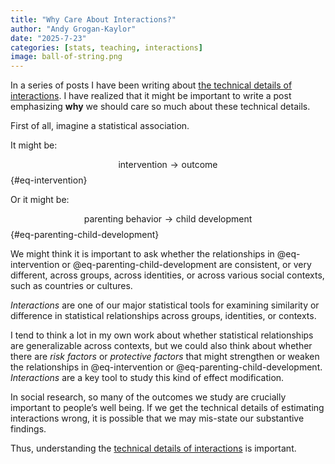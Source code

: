 ```yaml
---
title: "Why Care About Interactions?"
author: "Andy Grogan-Kaylor" 
date: "2025-7-23"
categories: [stats, teaching, interactions]
image: ball-of-string.png
---
```


In a series of posts I have been writing about [the technical details of interactions](https://agrogan1.github.io/blog.html#category=interactions). I have realized that it might be important to write a post emphasizing **why** we should care so much about these technical details.

First of all, imagine a statistical association. 

It might be:

$$\text{intervention} \rightarrow \text{outcome}$$ {#eq-intervention}

Or it might be:

$$\text{parenting behavior} \rightarrow \text{child development}$$ {#eq-parenting-child-development}

We might think it is important to ask whether the relationships in @eq-intervention or @eq-parenting-child-development are consistent, or very different, across groups, across identities, or across various social contexts, such as countries or cultures. 

*Interactions* are one of our major statistical tools for examining similarity or difference in statistical relationships across groups, identities, or contexts.

I tend to think a lot in my own work about whether statistical relationships are generalizable across contexts, but we could also think about whether there are *risk factors* or *protective factors* that might strengthen or weaken the relationships in @eq-intervention or @eq-parenting-child-development. *Interactions* are a key tool to study this kind of effect modification.

In social research, so many of the outcomes we study are crucially important to people's well being. If we get the technical details of estimating interactions wrong, it is possible that we may mis-state our substantive findings.

Thus, understanding the [technical details of interactions](https://agrogan1.github.io/blog.html#category=interactions) is important.



